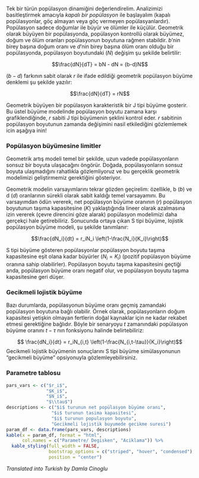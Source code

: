 Tek bir türün popülasyon dinamiğini değerlendirelim. Analizimizi basitleştirmek amacıyla *kapalı bir popülasyon* ile başlayalım (kapalı popülasyonlar, göç almayan veya göç vermeyen popülasyanlardır). Popülasyon sadece doğumlar ile büyür ve ölümler ile küçülür. Geometrik olarak büyüyen bir popülasyonda, popülasyon kontrollü olarak büyümez, doğum ve ölüm oranları popülasyonun boyutuna rağmen stabildir. $b$’nin birey başına doğum oranı ve $d$’nin birey başına ölüm oranı olduğu bir popülasyonda, popülasyon boyutundaki ($N$) değişim şu şekilde belirtilir:

$$\frac{dN}{dT} = bN - dN = (b-d)N$$

$(b-d)$ farkının sabit olarak $r$ ile ifade edildiği geometrik popülasyon büyüme denklemi şu şekilde yazılır:

$$\frac{dN}{dT} = rN$$

Geometrik büyüyen bir popülasyon karakteristik bir J tipi büyüme gosterir. Bu üstel büyüme modelinde popülasyon boyutu zamana karşı grafiklendiğinde, $r$ sabiti J tipi büyümenin şeklini kontrol eder. $r$ sabitinin popülasyon boyutunun zamanda değişimini nasil etkilediğini gözlemlemek icin aşağıya inin!

### Popülasyon büyümesine limitler
Geometrik artış modeli temel bir şekilde, uzun vadede popülasyonların sonsuz bir boyuta ulaşacağını öngörür. Doğada, popülasyonların sonsuz boyuta ulaşmadığını rahatlıkla gözlemliyoruz ve bu gerçeklik geometrik modelimizi geliştirmemiz gerektiğini gösteriyor. 

Geometrik modelin varsayımlarını tekrar gözden geçirelim: özellikle, b ($b$) ve d ($d$) oranlarının sürekli olarak sabit kaldığı temel varsayamını. Bu varsayımdan ödün vererek, net popülasyon büyüme oranının ($r$) popülasyon boyutunun taşıma kapasitesine ($K$) yaklaştığında lineer olarak azalmasına izin vererek (çevre direncini göze alarak) popülasyon modelimizi daha gerçekçi hale getirebiliriz. Sonucunda ortaya çıkan S tipi büyüme, lojistik popülasyon büyüme modeli, şu şekilde tanımlanır:

$$\frac{dN_i}{dt} = r_iN_i \left(1-\frac{N_i}{K_i}\right)$$

S tipi büyüme gösteren popülasyonlar popülasyon boyutu taşıma kapasitesine eşit olana kadar büyürler ($N_i = K_i$) (pozitif popülasyon büyüme oranına sahip olabilirler). Popülasyon boyutu taşıma kapasitesini geçtiği anda, popülasyon büyüme oranı negatif olur, ve popülasyon boyutu taşıma kapasitesine geri düşer. 

### Gecikmeli lojistik büyüme

Bazı durumlarda, popülasyonun büyüme oranı geçmiş zamandaki popülasyon boyutuna bağlı olabilir. Örnek olarak, popülasyonların doğum kapasitesi yetişkin olmayan fertlerin doğal kaynaklar için ne kadar rekabet etmesi gerektiğine bağlıdır. Böyle bir senaryoyu $t$ zamanındaki popülasyon büyüme oranını $t-\tau$ nın fonksiyonu halinde belirtebiliriz: 

$$  \frac{dN_i}{dt} = r_iN_{i,t} \left(1-\frac{N_{i,t-\tau}}{K_i}\right)$$
Gecikmeli lojistik büyümenin sonuçlarını S tipi büyüme simülasyonunun “gecikmeli büyüme” opsiyonuyla gözlemleyebilirsiniz. 



### Parametre tablosu
```r
pars_vars <- c("$r_i$", 
               "$K_i$", 
               "$N_i$",
               "$\\tau$")
descriptions <- c("$i$ turunun net popülasyon büyüme oranı",
                 "$i$ turunun tasima kapasitesi",
                 "$i$ turunun populasyon boyutu",
                 "Gecikmeli lojistik buyumede gecikme suresi")
param_df <- data.frame(pars_vars, descriptions)
kable(x = param_df, format = "html", 
      col.names = c("Parametre/ Degisken", "Aciklama")) %>%
  kable_styling(full_width = FALSE, 
                bootstrap_options = c("striped", "hover", "condensed"),
                position = "center")
```

*Translated into Turkish by Damla Cinoglu*

